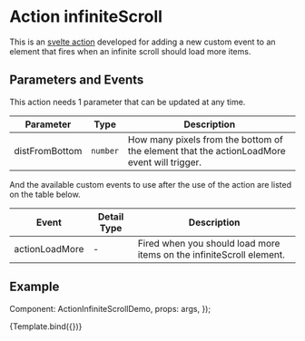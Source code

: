 

<Meta title="Components/Select/use:infiniteScroll" />

# Action infiniteScroll

This is an [svelte action](https://svelte.dev/tutorial/actions) developed for adding a new custom event to an element that fires
when an infinite scroll should load more items.

## Parameters and Events

This action needs 1 parameter that can be updated at any time.

Parameter      | Type     | Description
---------------|----------|-------------
distFromBottom | `number` | How many pixels from the bottom of the element that the actionLoadMore event will trigger.

And the available custom events to use after the use of the action are listed on
the table below.

Event    | Detail Type | Description
-------------|-----------|-------------
actionLoadMore  | - | Fired when you should load more items on the infiniteScroll element.

## Example

  Component: ActionInfiniteScrollDemo,
  props: args,
});

<Canvas>
  <Story
    name="Demo"
    args={{
      distFromBottom: 10,
    }}>
    {Template.bind({})}
  </Story>
</Canvas>
